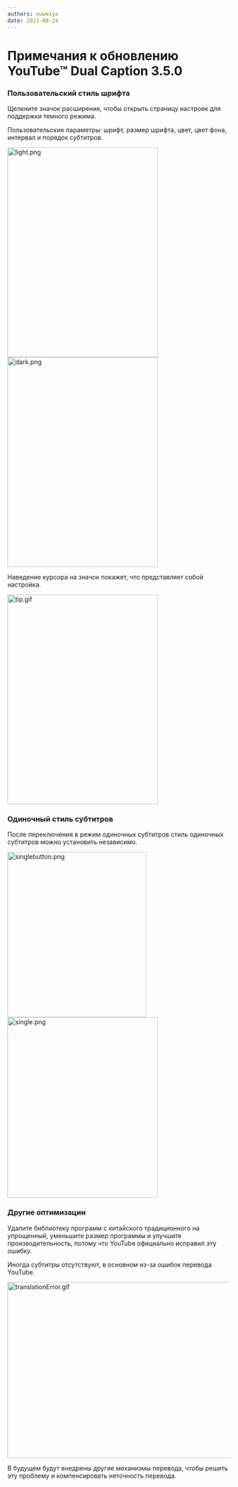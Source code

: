 ```yaml
---
authors: ouweiya
date: 2021-08-24
---
```



# Примечания к обновлению YouTube™ Dual Caption 3.5.0

### Пользовательский стиль шрифта

Щелкните значок расширения, чтобы открыть страницу настроек для поддержки темного режима.

Пользовательские параметры: шрифт, размер шрифта, цвет, цвет фона, интервал и порядок субтитров.

<img src={light} alt="light.png" width="340" height="472" />
<img src={dark} alt="dark.png" width="340" height="472" />

<Tip>Наведение курсора на значок покажет, что представляет собой настройка.</Tip>

<img src={tip} alt="tip.gif" width="340" height="472" />

### Одиночный стиль субтитров

После переключения в режим одиночных субтитров стиль одиночных субтитров можно установить независимо.

<img src={singlebutton} alt="singlebutton.png" width="314" height="372" />
<img src={single} alt="single.png" width="340" height="406" />

### Другие оптимизации

Удалите библиотеку программ с китайского традиционного на упрощенный, уменьшите размер программы и улучшите производительность, потому что YouTube официально исправил эту ошибку.

<Tip>Иногда субтитры отсутствуют, в основном из-за ошибок перевода YouTube.</Tip>

<img src={translationError} alt="translationError.gif" width="700" height="396" />

В будущем будут внедрены другие механизмы перевода, чтобы решить эту проблему и компенсировать неточность перевода.

<WebStore />